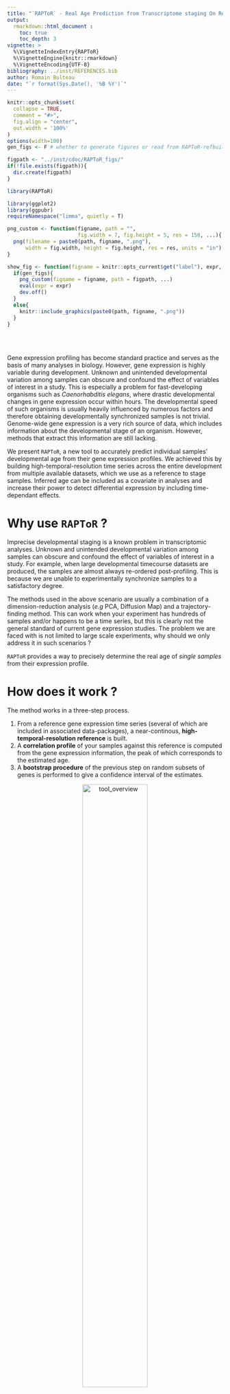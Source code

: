```yaml
---
title: "`RAPToR` - Real Age Prediction from Transcriptome staging On Reference"
output: 
  rmarkdown::html_document :
    toc: true
    toc_depth: 3
vignette: >
  %\VignetteIndexEntry{RAPToR}
  %\VignetteEngine{knitr::rmarkdown}
  %\VignetteEncoding{UTF-8}
bibliography: ../inst/REFERENCES.bib
author: Romain Bulteau
date: "`r format(Sys.Date(), '%B %Y')`"
---
```

  
```r
knitr::opts_chunk$set(
  collapse = TRUE,
  comment = "#>",
  fig.align = "center",
  out.width = '100%'
)
options(width=100)
gen_figs <- F # whether to generate figures or read from RAPToR-refbuilding_files/figs

figpath <- "../inst/cdoc/RAPToR_figs/"
if(!file.exists(figpath)){
  dir.create(figpath)
}

library(RAPToR)

library(ggplot2)
library(ggpubr)
requireNamespace("limma", quietly = T)
```

```r
png_custom <- function(figname, path = "", 
                       fig.width = 7, fig.height = 5, res = 150, ...){
  png(filename = paste0(path, figname, ".png"), 
      width = fig.width, height = fig.height, res = res, units = "in")
}

show_fig <- function(figname = knitr::opts_current$get("label"), expr, path = figpath, ...){
  if(gen_figs){
    png_custom(figname = figname, path = figpath, ...)
    eval(expr = expr)
    dev.off()
  }
  else{
    knitr::include_graphics(paste0(path, figname, ".png"))
  }
}

```

<br>
<br>

Gene expression profiling has become standard practice and serves as the basis of many analyses in biology. 
However, gene expression is highly variable during development. 
Unknown and unintended developmental variation among samples can
obscure and confound the effect of variables of interest in a study. 
This is especially a problem for fast-developing organisms such as *Caenorhabditis elegans*, where drastic developmental changes in gene expression occur within hours. 
The developmental speed of such organisms is usually heavily influenced by numerous factors and therefore obtaining developmentally synchronized samples is not trivial. 
Genome-wide gene expression is a very rich source of data, which includes information about the developmental stage of an organism. 
However, methods that extract this information are still lacking.

We present `RAPToR`, a new tool to accurately predict individual samples' developmental age from their gene expression profiles. 
We achieved this by building high-temporal-resolution time series across the entire development from multiple available datasets, which we use as a reference to stage samples. 
Inferred age can be included as a covariate in analyses and increase their power to detect differential expression by including time-dependant effects. 
<!-- We also show multiple examples of how development impacts gene expression studies in multiple organisms. -->

<!-- `RAPToR` was developped to mediate the issue of developmental differences between samples by estimating the true age of transcriptomic samples from their gene expression profiles.  -->
<!-- While this is a major problem in the field of *C. elegans*, this issue occurs in various models where many factors can impact development speed (*e.g* *Drosophila*).  -->



# Why use `RAPToR` ?

Imprecise developmental staging is a known problem in transcriptomic analyses.
Unknown and unintended developmental variation among samples can obscure and confound the effect of variables of interest in a study.
For example, when large developmental timecourse datasets are produced, the samples are almost always re-ordered post-profiling.
This is because we are unable to experimentally synchronize samples to a satisfactory degree.

The methods used in the above scenario are usually a combination of a dimension-reduction analysis (*e.g* PCA, Diffusion Map) and a trajectory-finding method.
This can work when your experiment has hundreds of samples and/or happens to be a time series, but this is clearly not the general standard of current gene expression studies. 
The problem we are faced with is not limited to large scale experiments, why should we only address it in such scenarios ? 

`RAPToR` provides a way to precisely determine the real age of *single samples* from their expression profile.



# How does it work ?

The method works in a three-step process. 

 1. From a reference gene expression time series (several of which are included in associated data-packages), a near-continous, **high-temporal-resolution reference** is built.
 1. A **correlation profile** of your samples against this reference is computed from the gene expression information, the peak of which corresponds to the estimated age.
 1. A **bootstrap procedure** of the previous step on random subsets of genes is performed to give a confidence interval of the estimates.

<center>
![tool_overview](../inst/cdoc/tool_overview.png){width=60%}
</center>

# What type of data can be used ?

The `RAPToR` package allows you to estimate the developmental age of samples from their transcriptome.
This means that any data providing information on gene expression on a large scale is appropriate : normalized RNA-seq counts (preferably TPM), MicroArray/Chips...
Note that the references provided in the data-packages are $log(X+1)$ of expression values, applying this transformation to your data may lead to better performance of the tool.  

<div class="alert alert-danger">
  <strong>Warning :</strong><br/>
**The data must not be gene-centered**, as this destroys the relationship between gene levels within a sample.
</div>



# General structure of the tool

The main package (`RAPToR`) holds all the necessary functions to stage samples and build references.

We've aimed to provide a way to predict the age of samples easily and,
since our method requires a reference to stage samples against, we've built several from available data in the literature.
For R package standards, these are large datasets so the references are stored in separate "data-packages". 
To give an example, `wormRef` holds the *C. elegans* references.

You can see the available references of a data-package with the `list_refs()` function. 
**Note that you must have the data-package installed for this**. 
[`wormRef` can be installed from this link.](https://github.com/LBMC/wormRef)

```r
list_refs("wormRef")
```

The data-packages currently available are listed on the [README of the github repo](https://github.com/LBMC/RAPToR).
You can also build your own reference data-packages following a few rules given in the [vignette on this topic](RAPToR-datapkgs.html).


# Usage example

In this part, we'll be showcasing usage of the tool on two *C. elegans* time series datasets from the literature.
Note that you will need the `wormRef` package installed to use its references ( [see here for installation](https://github.com/LBMC/RAPToR) ).

 1. A time series of larval development in 4 different strains published by @aeschimann2017lin41, hereafter called `dsaeschimann2017`.
 1. A high-resolution time series of late larval development published by @hendriks2014extensive, hereafter called `dshendriks2014`

Both datasets are available on GEO 
(
[GSE80157](https://www.ncbi.nlm.nih.gov/geo/query/acc.cgi?acc=GSE80157), 
[GSE52861](https://www.ncbi.nlm.nih.gov/geo/query/acc.cgi?acc=GSE52861)
).



## Loading the data
```r
library(RAPToR)
```

As the code to create the `dsaeschimann2017` and `dshendriks2014` objects is quite lengthy and is not the object of this vignette, you can find it [at the end of the document](#load_dsaeschimann2017_dshendriks2014).




```r
load("../inst/extdata/dsaeschimann2017.RData")
load("../inst/extdata/dshendriks2014.RData")
```



Here is what our data looks like 
```r
dsaeschimann2017$g[1:5,1:4]
#>                let.7.n2853._18hr let.7.n2853._20hr let.7.n2853._22hr let.7.n2853._24hr
#> WBGene00007063          7.501850         10.988212          10.45480          7.994587
#> WBGene00007064          8.023767          8.655388          14.21012          9.759401
#> WBGene00007065         15.919452         16.875057          15.23932         18.847718
#> WBGene00003525          1.416181         10.938876          13.42202          2.488798
#> WBGene00007067          1.765342          1.775650           2.77224          2.200257

head(dsaeschimann2017$p, n = 5)
#>                        title geo_accession           organism_ch1       strain
#> GSM2113587 let.7.n2853._18hr    GSM2113587 Caenorhabditis elegans let-7(n2853)
#> GSM2113588 let.7.n2853._20hr    GSM2113588 Caenorhabditis elegans let-7(n2853)
#> GSM2113589 let.7.n2853._22hr    GSM2113589 Caenorhabditis elegans let-7(n2853)
#> GSM2113590 let.7.n2853._24hr    GSM2113590 Caenorhabditis elegans let-7(n2853)
#> GSM2113591 let.7.n2853._26hr    GSM2113591 Caenorhabditis elegans let-7(n2853)
#>            time in development:ch1 age
#> GSM2113587                18 hours  18
#> GSM2113588                20 hours  20
#> GSM2113589                22 hours  22
#> GSM2113590                24 hours  24
#> GSM2113591                26 hours  26
```

```r
dshendriks2014$g[1:5,1:5]
#>                contDevA_N2_21h contDevA_N2_22h contDevA_N2_23h contDevA_N2_24h contDevA_N2_25h
#> WBGene00007063       2.7298009        2.928176       2.3023107        2.960860        3.275716
#> WBGene00007064       5.2372118        6.161017       7.0817623        5.769718        6.910397
#> WBGene00007065      14.5928869       11.448793       9.7072795       11.616851       11.769170
#> WBGene00003525       0.2554172        1.182322       3.8705742       10.072059       16.148716
#> WBGene00007067       1.3860572        1.025319       0.6974292        1.031272        1.765380

head(dshendriks2014$p, n = 5)
#>                      title geo_accession time in development:ch1 age
#> GSM1277118 contDevA_N2_21h    GSM1277118                22 hours  22
#> GSM1277119 contDevA_N2_22h    GSM1277119                23 hours  23
#> GSM1277120 contDevA_N2_23h    GSM1277120                24 hours  24
#> GSM1277121 contDevA_N2_24h    GSM1277121                25 hours  25
#> GSM1277122 contDevA_N2_25h    GSM1277122                26 hours  26
```

We'll quantile-normalize and log the expression data.
```r
dsaeschimann2017$g <- limma::normalizeBetweenArrays(dsaeschimann2017$g, method = "quantile")
dsaeschimann2017$g <- log1p(dsaeschimann2017$g) # log1p(x) = log(x + 1)

dshendriks2014$g <- limma::normalizeBetweenArrays(dshendriks2014$g, method = "quantile")
dshendriks2014$g <- log1p(dshendriks2014$g)
```



The only other transformation the data may need is to convert its probe IDs or gene IDs to match the reference series'. 
For example, all the references included in the `wormRef` data-package use WormBase Gene IDs (*e.g.* `WBGene00016153`).

To help with this conversion, gene ID reference tables should be included in the data-packages with common gene IDs (built directly from the `biomaRt`).



## Choosing a reference dataset

`RAPToR` estimates the developmental age of samples based on correlation with reference time series datasets. 
This means you have to select the proper reference to run your samples against.
By looking at reference list like above, or using the `plot_refs()` function, you can determine which reference is appropriate for your samples. 
If we haven't built your favorite organism's references yet, you can take a look at [how to build your own reference](#building-your-own-references) for a quick-start guide or the [reference-building vignette](RAPToR-refbuilding.html) for a more in-depth explanation.

The chart below shows the reference datasets available in the `wormRef` data package, along with landmark developmental stages. 

```r
(plot_refs("wormRef"))
```



## Loading the reference

To bypass the limitations of available time series' reolution and provide precise estimates, `RAPToR` interpolates on the dynamics of gene expression of the reference series.
You can load a pre-built reference dataset with optimal parameters using the `prepare_refdata()` function.

For our example, the `Cel_larval` dataset would be appropriate since our samples are from mid-larval to early young adult in both datasets.
The `n.inter` parameter corresponds to the resolution of the interpolated reference. 
In the interest of lightening the computational load you can choose smaller values, but aim over the 500s for optimal results.


```r
r_larv <- prepare_refdata("Cel_larval", "wormRef", n.inter = 600)
```

Note that age estimates will be given in the time unit and scale of the chosen reference (here, hours post-hatching at 20$^\circ$C).


## Performing a simple age estimate

All we need to do now is run the `ae()` function.

```r
set.seed(1)
```


```r
ae_dsaeschimann2017 <- ae(samp = dsaeschimann2017$g,                         # input gene expression matrix
             refdata = r_larv$interpGE,            # reference gene expression matrix
             ref.time_series = r_larv$time.series) # reference time series
#> Bootstrap set size is 6239
#> Performing age estimation...
#> Bootstrapping...
#>  Building gene subsets...
#>  Computing correlations...
#>  Performing age estimation...
#> Computing summary statistics...
#> Warning in ae(samp = dsaeschimann2017$g, refdata = r_larv$interpGE, ref.time_series = r_larv$time.series): Some estimates come near the edges of the reference.
#> If possible, stage those on a different reference for confirmation.
#>                 nb.genes
#> refdata            18718
#> samp               19595
#> intersect.genes    18718
```

```r
ae_dshendriks2014 <- ae(samp = dshendriks2014$g,                         # input gene expression matrix
             refdata = r_larv$interpGE,            # reference gene expression matrix
             ref.time_series = r_larv$time.series) # reference time series
#> Bootstrap set size is 6239
#> Performing age estimation...
#> Bootstrapping...
#>  Building gene subsets...
#>  Computing correlations...
#>  Performing age estimation...
#> Computing summary statistics...
#> Warning in ae(samp = dshendriks2014$g, refdata = r_larv$interpGE, ref.time_series = r_larv$time.series): Some estimates come near the edges of the reference.
#> If possible, stage those on a different reference for confirmation.
#>                 nb.genes
#> refdata            18718
#> samp               19595
#> intersect.genes    18718
```

Let's look at the results.


```r
plot(ae_dsaeschimann2017, groups = dsaeschimann2017$p$strain, show.boot_estimates = T)
```

```r
show_fig(expr = {
  plot(ae_dsaeschimann2017, groups = dsaeschimann2017$p$strain, show.boot_estimates = T)
}, fig.width=12, fig.height=7)
```


```r
plot(ae_dshendriks2014, show.boot_estimates = T)
```
```r
show_fig(expr = {
  plot(ae_dshendriks2014, show.boot_estimates = T)
}, fig.width=12, fig.height=4)
```


Since the staged nematode samples were all grown at 25$^\circ$C, and the reference time is on 20$^\circ$C development, 
we can observe the well-known growth speed difference of 1.5 between *C. elegans* worms grown at these temperatures by fitting a simple linear model between chronological and estimated age.


```r
lm_dsaeschimann2017 <- lm(ae_dsaeschimann2017$age.estimates[,1] ~ dsaeschimann2017$p$age)
summary(lm_dsaeschimann2017)
#> 
#> Call:
#> lm(formula = ae_dsaeschimann2017$age.estimates[, 1] ~ dsaeschimann2017$p$age)
#> 
#> Residuals:
#>      Min       1Q   Median       3Q      Max 
#> -2.06673 -0.64196  0.07043  0.59626  1.90407 
#> 
#> Coefficients:
#>                        Estimate Std. Error t value Pr(>|t|)    
#> (Intercept)            -4.04996    0.66919  -6.052 3.65e-07 ***
#> dsaeschimann2017$p$age  1.50404    0.02352  63.950  < 2e-16 ***
#> ---
#> Signif. codes:  0 '***' 0.001 '**' 0.01 '*' 0.05 '.' 0.1 ' ' 1
#> 
#> Residual standard error: 0.9576 on 41 degrees of freedom
#> Multiple R-squared:  0.9901, Adjusted R-squared:  0.9898 
#> F-statistic:  4090 on 1 and 41 DF,  p-value: < 2.2e-16

lm_dshendriks2014 <- lm(ae_dshendriks2014$age.estimates[,1] ~ dshendriks2014$p$age)
summary(lm_dshendriks2014)
#> 
#> Call:
#> lm(formula = ae_dshendriks2014$age.estimates[, 1] ~ dshendriks2014$p$age)
#> 
#> Residuals:
#>     Min      1Q  Median      3Q     Max 
#> -0.7566 -0.2409 -0.1657  0.1468  0.8074 
#> 
#> Coefficients:
#>                      Estimate Std. Error t value Pr(>|t|)    
#> (Intercept)          -2.77413    0.74278  -3.735  0.00222 ** 
#> dshendriks2014$p$age  1.55958    0.02488  62.692  < 2e-16 ***
#> ---
#> Signif. codes:  0 '***' 0.001 '**' 0.01 '*' 0.05 '.' 0.1 ' ' 1
#> 
#> Residual standard error: 0.4587 on 14 degrees of freedom
#> Multiple R-squared:  0.9965, Adjusted R-squared:  0.9962 
#> F-statistic:  3930 on 1 and 14 DF,  p-value: < 2.2e-16
```

```r
show_fig(expr = {

  par(mfrow = c(1,2))
  plot(ae_dsaeschimann2017$age.estimates[,1]~dsaeschimann2017$p$age, 
       xlab = "Chronological age (25C)", ylab = "Estimated age (20C)", 
       main = "Chronological vs Estimated ages for dsaeschimann2017", lwd = 2, col = factor(dsaeschimann2017$p$strain))
  invisible(sapply(levels(factor(dsaeschimann2017$p$strain)), function(l){
    s <- dsaeschimann2017$p$strain == l
    points(ae_dsaeschimann2017$age.estimates[s,1]~dsaeschimann2017$p$age[s], type = 'l', 
           lty = 2, col = which(l==levels(factor(dsaeschimann2017$p$strain))))
  }))
  
  abline(lm_dsaeschimann2017, lwd=2, col=2)
  legend("bottomright", legend = c("let-7", "lin-41", "let-7/lin-41", "N2", "lm_dsaeschimann2017"), 
         lwd=3, col=c(1:4, 2), bty='n', pch = c(1,1,1,1,NA), lty = c(rep(NA, 4), 1))
  
  plot(ae_dshendriks2014$age.estimates[,1]~dshendriks2014$p$age, 
       xlab = "Chronological age (25C)", ylab = "Estimated age (20C)", 
       main = "Chronological vs Estimated ages for dshendriks2014", lwd = 2)
  points(ae_dshendriks2014$age.estimates[,1]~dshendriks2014$p$age, type = 'l', lty = 2)
  abline(lm_dshendriks2014, lwd=2, col=2)
  
  legend("bottomright", legend = "lm_dshendriks2014", lwd=3, col=2, bty='n')
}, fig.height=6, fig.width=12)
```


## Understanding the output
The output of `ae()` is an `ae` object including various elements such as the age estimate and a confidence interval obtained through booststrapping (age estimate on random gene subsets).

<br>
General information can be accessed via the `summary()` function.
```r
summary(ae_dshendriks2014)
#> 
#> Span of samples : 23.324
#> Range of samples :  [ 31.68 , 55.005 ]
#> -----------------------------------------------------------
#>                 age.estimate     lb     ub
#> contDevA_N2_21h       31.680 31.498 31.862
#> contDevA_N2_22h       33.150 32.968 33.332
#> contDevA_N2_23h       34.343 34.161 34.525
#> contDevA_N2_24h       35.904 35.859 35.950
#> contDevA_N2_25h       37.557 37.511 37.603
#> contDevA_N2_26h       39.210 39.096 39.324
#> contDevA_N2_27h       41.690 41.644 41.736
#> contDevA_N2_28h       43.159 43.045 43.273
#> contDevA_N2_29h       44.169 44.123 44.215
#> contDevA_N2_30h       45.363 45.249 45.477
#> contDevA_N2_31h       46.924 46.742 47.106
#> contDevA_N2_32h       48.485 48.439 48.531
#> contDevA_N2_33h       49.495 49.313 49.677
#> contDevA_N2_34h       51.423 51.241 51.605
#> contDevA_N2_35h       54.178 53.996 54.360
#> contDevA_N2_36h       55.005 54.959 55.050
#> -----------------------------------------------------------
```



<br>
If you want to get the estimates and their confidence intervals, they are accessible through `$age.estimates`.
```r
head(ae_dshendriks2014$age.estimates)
#>                 age.estimate       lb       ub cor.score
#> contDevA_N2_21h     31.68042 31.49836 31.86248 0.9312136
#> contDevA_N2_22h     33.14966 32.96760 33.33171 0.9310279
#> contDevA_N2_23h     34.34341 34.16135 34.52547 0.9346601
#> contDevA_N2_24h     35.90448 35.85856 35.95039 0.9328182
#> contDevA_N2_25h     37.55737 37.51145 37.60328 0.9330641
#> contDevA_N2_26h     39.21026 39.09627 39.32424 0.9359745
```

The table holds the following :

 - `age.estimate`, the global estimate for the sample (whole gene set).
 - `lb`, `ub`, the lower and upper bounds of the bootstrapped age estimates' confidence interval (Median Absolute Deviation).
 - `cor.score`, the correlation score of the global estimate.


## Plotting

Estimates and confidence intervals can be displayed in the form of a dotchart with the default `plot()` function (as we did above).

The `ae` object also holds the correlation scores of the samples against the entire reference series and their confidence intervals accross the bootstrap. 
You can also plot these correlation profiles with `plot_cor.ae()`

```r
par(mfrow=c(2,2))
plot_cor.ae(ae_dshendriks2014, subset = c(1,4,9,11))
```
```r
show_fig(expr = {
  par(mfrow=c(2,2))
  plot_cor.ae(ae_dshendriks2014, subset = c(1,4,9,11))
}, fig.height=6, fig.width=12)
```
The confidence interval of the estimates is represented with the red bars and the bootstrap correlation scores' 95% interval along the reference series are shown (as the black dotted lines). 
The sample's global estimate is also displayed below the interval.

<br>
<br>





# Building your own references

Note that [there is a vignette entirely dedicated to this process](RAPToR-refbuilding.html), so this section is just a broad overview.

Interpolating on time series data is the basis for building the high-temporal-resolution references we need for `RAPToR`.
When using our pre-built references this is done through calling the `prepare_refdata()` function, but what's going on behind the scenes uses the functions described below. 
,
To build your reference, you will require a time series of gene expression data on your favourite organism.
The `dsaeschimann2017` example dataset we loaded earlier will be used to illustrate the process.

## The gene expression interpolation model interface

Gene expression interpolation models (GEIM), are built with the `ge_im()` function.
This function takes as input 3 key arguments : 

 - `X` : the gene expression matrix of your time series (genes as rows, samples as columns)
 - `p` : a dataframe of pheno data, samples as rows. This should include the age/time variable and any other covariates you want to include in the model (*e.g* batch, strain)
 - `formula` : the model formula. This should be a standard R formula using terms found in `p`, which may include elements (such as splines) from chosen model type (see below). **It should start with `X ~`**.

For example, using the `dsaeschimann2017` dataset we could build the following model.
```r
m_dsaeschimann2017 <- ge_im(X = dsaeschimann2017$g, p = dsaeschimann2017$p, 
                            formula = "X ~ s(age, bs = 'ts') + strain", nc = 32)
```


## About the models
The strategy we put forward for predicting on such a large scale of output variables, is to interpolate in a dimensionally reduced space. 
We propose to do this on Principal Components or Independant Components ( [Independant Component Analysis](https://en.wikipedia.org/wiki/Independent_component_analysis) ).

Both PCA and ICA perform the same type of linear transformation on the data (they just maximize a different criteria). We get the following :

$$
X_{(m\times n)} = G_{(m\times c)}S^{T}_{(n\times c)}
$$
with $X$, the matrix of $m$ genes by $n$ samples, $G$ the gene loadings ($m$ genes by $c$ components) and $S^T$ the sample loadings ($n$ samples by $c$ components). 
$S$ is what's usually looked at when performing a PCA (or ICA) on gene expression data, to look at the samples in the component space. 

@alter2000singular previously demonstrated that singular value decomposition of gene expression data can be taken as "eigengenes", giving a global picture of the dynamics of gene expression. 
We essentially use the same property for a GEIM.
We build a model on the columns of $S^T$ (eigengenes), predict in the component space, and reconstruct the gene expression data by a matrix product with the gene loadings. 

We've implemented 2 model types : Generalized Additive Models (GAMs, the default) and Generalized Linear Models (GLMs). 
GAMs rely on the `gam()` function of the [`mgcv`](https://cran.r-project.org/web/packages/mgcv/index.html) package, and GLMs on the `glm()` function of the `stats` core package. 
The specified model formula can make use of all the tools one can use with `gam()` or `glm()`, most notably the variety of polynomial or smoothing splines implemented through the `s()` function for GAMs.

**If you are not familiar with the `mgcv` package or GLMs in R, I recommend you look at the documentation of their functions (especially of `s()` for GAMs) to understand what can be included in the formulas to tackle non-linear dynamics.**

Note that a single model formula is specified and applied to all the components, but the models are fitted independantly on the components.


## Finding the appropriate model and parameters
### Model type
The default GEIM is fitted using GAMs on PCA components, this is a robust choice when applying a smoothing spline to the data.
PCA and ICA interpolation yield near-identical results in most scenarios.

### Parameter estimation

The number of components to use for the interpolation is by default set to the number of samples.
However, we recommend to set a cutoff on explained variance of PCA components to select it. 
For example, on the `dsaeschimann2017` dataset, we set the threshold at $99\%$ :

```r
pca_dsaeschimann2017 <- stats::prcomp(t(dsaeschimann2017$g), center = TRUE, scale = FALSE, rank = 25)
nc <- sum(summary(pca_dsaeschimann2017)$importance[3,] < .99) + 1
nc
#> [1] 32
```

Note that this threshold must be set in accordance with the noise in the data. For example, in very noisy data, would you consider that $99\%$ of the variance in the dataset corresponds to meaningful dynamics ?

<br>

Choosing from different splines (and/or parameters) can be done with cross-validation (CV) through the use of the `ge_imCV()` function. 
The function inputs the `X`, `p` and a `formula_list` to test. 
Other parameters on the CV itself can also be given (*e.g.* training set size).


Below is an example of usage to choose among available spline types for the `dsaeschimann2017` GEIM.
```r
set.seed(2)
```

```r
smooth_methods <- c("tp", "ts", "cr", "ps")
flist <- as.list(paste0("X ~ s(age, bs = \'", smooth_methods, "\') + strain")) #, k=", k, ", fx=TRUE
flist
#> [[1]]
#> [1] "X ~ s(age, bs = 'tp') + strain"
#> 
#> [[2]]
#> [1] "X ~ s(age, bs = 'ts') + strain"
#> 
#> [[3]]
#> [1] "X ~ s(age, bs = 'cr') + strain"
#> 
#> [[4]]
#> [1] "X ~ s(age, bs = 'ps') + strain"

cv_dsaeschimann2017 <- ge_imCV(X = dsaeschimann2017$g, p = dsaeschimann2017$p, formula_list = flist,
                  cv.n = 20, nc = nc, nb.cores = 3)
#> CV on 4 models. cv.n = 20 | cv.s = 0.8
#> 
#> ...Building training sets
#> ...Setting up cluster
#> ...Running CV
#> ...Cleanup and formatting
```

```r
plot(cv_dsaeschimann2017, names = paste0("bs = ", k), outline = F,
     swarmargs = list(cex = .8))
```
```r
show_fig(expr = {
  plot(cv_dsaeschimann2017, names = paste0("bs = ", smooth_methods), outline = F,
       swarmargs = list(cex = .8))
  
}, fig.width=12, fig.height=8)
```

`ge_imCV()` computes various indices of model performance :
the average Correlation Coefficient (`aCC`), the average Relative Error (`aRE`), Mean Squared Error (`MSE`) and average Root MSE (`aRMSE`). 
These indices all compare model predictions and the true data. 
The `ge_imCV()` function computes them on the validation set (CV Error) *and* on the training set (Model PerFormance).

From the plots above, we can see the different splines perform similarly in this scenario, all could work. 
We chose `ts` (a thin-plate regression spline), as it seems to minimize CV error without much impact model performance. 


## Predicting from the model

The `geim` object returned by `ge_im()` has its predict method which can be used like for any R model.
You can also specify if you want the predictions as components or as the full gene expression matrix.

On our `dsaeschimann2017` example :
```r
# setup new data
n.inter <- 100
ndat <- data.frame(age = seq(min(dsaeschimann2017$p$age), max(dsaeschimann2017$p$age),  l = n.inter), 
                   strain = rep("N2", n.inter))

# predict
pred_dsaeschimann2017_comp <- predict(m_dsaeschimann2017, ndat, as.c = TRUE)
pred_dsaeschimann2017_ge <- predict(m_dsaeschimann2017, ndat)
```


## Checking/Validating the interpolation

We have built our model, now we can have a look at the interpolation results.
To do this, one can do two things : 

 - Check the model predictions against components (plots)
 - Stage the samples on their own interpolated data, or better (if possible) stage another time series on your reference for external validation.

We can do both with our example, the `dshendriks2014` dataset can be used for external validation.

```r
show_fig(expr = {
  
  par(mfrow = c(2,4))
  invisible(sapply(seq_len(8), function(i){
    plot(dsaeschimann2017$p$age, pca_dsaeschimann2017$x[,i], lwd = 2, col = dsaeschimann2017$p$strain,
         xlab = "age", ylab = "PC", main = paste0("PC", i))
    sapply(seq_along(levels(dsaeschimann2017$p$strain)), function(l){
      s <- which(dsaeschimann2017$p$strain == levels(dsaeschimann2017$p$strain)[l])
      points(dsaeschimann2017$p$age[s], pca_dsaeschimann2017$x[s,i], col = l, 
             type = 'l', lty = 2)
    })
    points(ndat$age, pred_dsaeschimann2017_comp[, i], col = "royalblue", type = 'l', lwd = 2)
    if(i == 1)
      legend("topleft", bty = 'n', legend = c("let-7", "lin-41", "let-7/lin-41", "N2", "pred"),
             pch = c(rep(1, 4), NA), lty = c(rep(NA, 4), 1), col = c(1:4, "royalblue"), lwd = 3)
  }))
}, fig.width=12, fig.height=6)
```

```r
# make a 'reference object' 
r_dsaeschimann2017 <- list(interpGE = pred_dsaeschimann2017_ge, time.series = ndat$age)

ae_test_dsaeschimann2017 <- ae(dsaeschimann2017$g, r_dsaeschimann2017$interpGE, r_dsaeschimann2017$time.series)
ae_test_dshendriks2014 <- ae(dshendriks2014$g, r_dsaeschimann2017$interpGE, r_dsaeschimann2017$time.series)
```

```r
# make a 'reference object' 
r_dsaeschimann2017 <- list(interpGE = pred_dsaeschimann2017_ge, time.series = ndat$age)

ae_test_dsaeschimann2017 <- ae(dsaeschimann2017$g, r_dsaeschimann2017$interpGE, r_dsaeschimann2017$time.series, bootstrap.n = 1)
ae_test_dshendriks2014 <- ae(dshendriks2014$g, r_dsaeschimann2017$interpGE, r_dsaeschimann2017$time.series, bootstrap.n = 1)
```


```r
show_fig(expr = {
  par(mfrow = c(1,2))
  rg <- range(c(ae_test_dsaeschimann2017$age.estimates[,1], dsaeschimann2017$p$age))
  plot(ae_test_dsaeschimann2017$age.estimates[,1]~dsaeschimann2017$p$age, 
       xlab = "Chronological age", ylab = "Estimated age (dsaeschimann2017)", 
       xlim = rg, ylim = rg,
       main = "Chron. vs Estimated ages for dsaeschimann2017\n(on dsaeschimann2017 reference)", lwd = 2, col = factor(dsaeschimann2017$p$strain))
  invisible(sapply(levels(factor(dsaeschimann2017$p$strain)), function(l){
    s <- dsaeschimann2017$p$strain == l
    points(ae_test_dsaeschimann2017$age.estimates[s,1]~dsaeschimann2017$p$age[s], type = 'l', 
           lty = 2, col = which(l==levels(factor(dsaeschimann2017$p$strain))))
  }))
  
  abline(a = 0, b = 1, lty = 3, lwd = 2)
  legend("bottomright", legend = c("let-7", "lin-41", "let-7/lin-41", "N2", "x = y"), 
         lwd=3, col=c(1:4, 1), bty='n', pch = c(1,1,1,1,NA), lty = c(rep(NA, 4), 3))
  
  rg <- range(c(ae_test_dshendriks2014$age.estimates[,1], dshendriks2014$p$age))
  plot(ae_test_dshendriks2014$age.estimates[,1]~dshendriks2014$p$age, 
       xlab = "Chronological age", ylab = "Estimated age (dsaeschimann2017)", 
       xlim = rg, ylim = rg,
       main = "Chron. vs Estimated ages for dshendriks2014\n(on dsaeschimann2017 reference)", lwd = 2)
  points(ae_test_dshendriks2014$age.estimates[,1] ~ dshendriks2014$p$age, type = 'l', lty = 2)
  abline(a = 0, b = 1, lty = 3, lwd = 2)
  
  legend("bottomright", legend = "x = y", lwd=3, col=1, lty = 3, bty='n')
}, fig.height=6, fig.width=12)
```


<!-- # Advanced usage -->

<!-- ## If the bootstrap estimates 'jump around' -->

<!-- In some cases, two different developmental time points of the reference can both be very closely correlated with a sample. -->
<!-- This has the consequence that, with some random gene subsets, the bootstrap estimates will 'jump' between them and the confidence interval will be quite large. -->

<!-- This can be due to different problems : -->

<!--  - If the sample is bulk, there can be worms of an unexpected developmental stage contaminating it -->
<!--  - The overlapping gene set between the sample and the reference may be missing key gene groups necessary to distinguish between larval states ; unlikely, unless  -->
<!--  - The overlapping gene set is very small (less than a few thousand), which necessarily means that -->
<!--  - The boostrap gene subset size is too small -->
<!--  - Random gene subset selection can also in rare cases make the difference between larval stages ambiguous -->

<!-- We can simulate the "small bootstrap set size" by messing with the `bootstrap.set_size` parameter. -->
<!-- ```{r boot_jump, cache=quick_build} -->
<!-- set.seed(5) # for reproducible results (get the same random gene subsets each time) -->

<!-- ae_hend_boot <- estimate.worm_age(samp = geno.hendriks[, 4:6], # select a few samples  -->
<!--                                   refdata = ref$interpol.gene_expr, -->
<!--                                   ref.time_series = ref$time.series, -->
<!--                                   bootstrap.set_size = 300, # make the bt subset size very small -->
<!--                                   bootstrap.n = 50) # do more bt steps to be sure to get the issue -->
<!-- ``` -->

<!-- <!-- The samples with this problem are detected through the `IC.imbalance` criterion mentioned above (when >5), and marked in the summary by an asterisk. --> 
<!-- <!-- ```{r sum_hen_boot} --> 
<!-- <!-- summary(ae_hend_boot) --> 
<!-- <!-- ``` --> 
<!-- We can show the bootstrap estimates as swarms on the `ae` plot, allowing us to see their distribution along the reference time. -->
<!-- ```{r pl_hen_boot, fig.height=3, fig.width=8} -->
<!-- plot(ae_hend_boot, show.boot_estimates = TRUE, col.b = 'firebrick', xlim=c(20,40)) -->
<!-- ``` -->

<!-- You'll notice that most of our bootstrap estimates are still around the global estimate, and that a few have gone astray 10 hours back (*ie* on the previous molt/larval state, in our case). -->
<!-- If you see this, increasing the bootstrap gene subset size should solve the issue (default is $n/3$, with $n$ the number of overlapping genes between sample and reference). -->





<br>

<!-- If you notice the bootstrap estimates are spread half and half, even with a large number of bootstrap steps (>=100), you may want to consider using a prior for these particular samples.  -->
<!-- Be warned that using priors has a significant impact on the estimate. -->
<!-- Also, in this scenario, it is possible your data may be a mix of two distinct larval states. -->



# Using a prior

In some cases, it may be appropriate to use a prior, helping with the estimate.
In the `ae()` function, priors work by giving the parameters for gaussian distributions (for each sample). The correlation peaks are then ranked according to the prior's density at their respective time.
The correlation profile is unaffected by the prior, only the choice of the correlation peak is.

**This implies that with a prior which is completely off, the estimate may also be wrong ; use with care.**

The priors are given *in the reference series' time scale*, so beware of growth speed difference with temperature or different time origins (fertilization, egg-laying, hatching...). 
For example, the `dshendriks2014` *C. elegans* data we used previously is grown at 25$^\circ$C, in contrast with the references' time for 20$^\circ$C development. 

Due to these possible differences and the bias introduced by the prior, we recommend to carefully plan its use. 
Performing a first run without priors will give a general idea of the difference between the chronological and developmental age of your samples.

Once the priors are determined, you will need to set the standard deviation of the gaussian centered on the sample with the `prior.params` argument. 
This parameter will also indirectly change the weight of the prior over the correlation score for estimate selection.

On our `dshendriks2014` example, we can use ajusted known chronological ages for 20$^\circ$C.
```r
priors <- dshendriks2014$p$age * 1.6 - 5 # rough approximation based on our previous lm

ae_dshendriks2014_prior <- ae(samp = dshendriks2014$g,
                   refdata = r_larv$interpGE,
                   ref.time_series = r_larv$time.series,
                   prior = priors,
                   prior.params = 10)
#>                 nb.genes
#> refdata            18718
#> samp               19595
#> intersect.genes    18718
#> Bootstrap set size is 6239
#> Performing age estimation...
#> Bootstrapping...
#>  Building gene subsets...
#>  Computing correlations...
#>  Performing age estimation...
#> Computing summary statistics...
#> Warning in ae(samp = dshendriks2014$g, refdata = r_larv$interpGE, ref.time_series = r_larv$time.series, : Some estimates come near the edges of the reference.
#> If possible, stage those on a different reference for confirmation.
```


```r
plot(ae_dshendriks2014_prior, main="Age estimates with priors on dshendriks2014", show.boot_estimates = T,
     show.prior = T, col.p = 'red', l.pos = 'bottomright')

all(ae_dshendriks2014_prior$age.estimates[,1]==ae_dshendriks2014$age.estimates[,1])
#> [1] TRUE
```
```r
show_fig(expr = {
  
  plot(ae_dshendriks2014_prior, main="Age estimates with priors on dshendriks2014", show.boot_estimates = T,
       show.prior = T, col.p = 'red', l.pos = 'bottomright')
  
  all(ae_dshendriks2014_prior$age.estimates[,1]==ae_dshendriks2014$age.estimates[,1])
}, fig.height=5, fig.width=9)
```



As you can see, here the estimates are the same as without the prior. 


<a name="load_dsaeschimann2017_dshendriks2014"></a>

# Loading `dsaeschimann2017` and `dshendriks2014`

**Note : set the `data_folder` variable to an existing path on your system where you want to store the objects.**

```r
data_folder <- "../inst/extdata/"

requireNamespace("wormRef", quietly = T)
requireNamespace("utils", quietly = T)
requireNamespace("GEOquery", quietly = T) # May need to be installed with bioconductor
requireNamespace("Biobase", quietly = T) # same
```

**Utility functions**

```r
```

**dsaeschimann2017**

```r
```

**dshendriks2014**

```r
```


<hr>

# References

